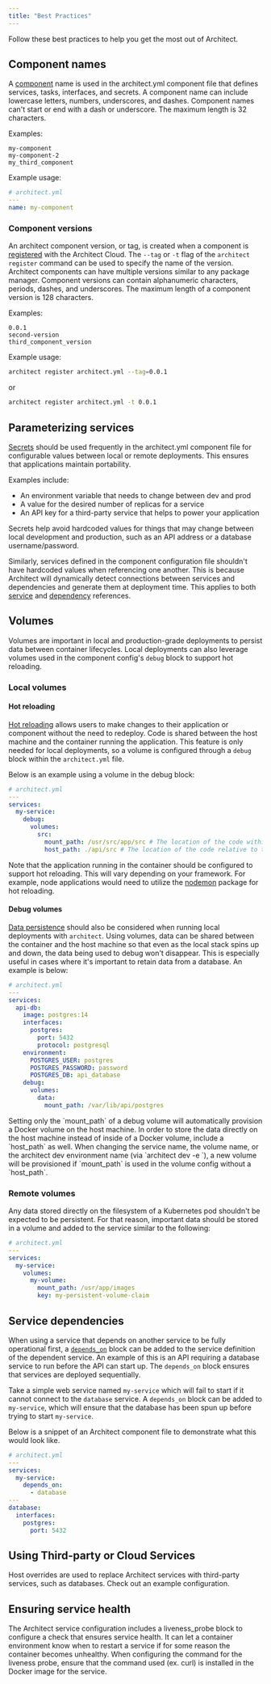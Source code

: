 ```yaml
---
title: "Best Practices"
---
```

Follow these best practices to help you get the most out of Architect.

## Component names

A [component](./../tutorial/create-a-component) name is used in the architect.yml component file that defines
services, tasks, interfaces, and secrets. A component name can include lowercase
letters, numbers, underscores, and dashes. Component names can't start or end
with a dash or underscore. The maximum length is 32 characters.

Examples:

```
my-component
my-component-2
my_third_component
```

Example usage:

```yaml
# architect.yml
---
name: my-component
```

### Component versions

An architect component version, or tag, is created when a component is
[registered](/reference/cli/#architect-register-component) with the Architect
Cloud. The `--tag` or `-t` flag of the `architect register` command can be used
to specify the name of the version. Architect components can have multiple
versions similar to any package manager. Component versions can contain
alphanumeric characters, periods, dashes, and underscores. The maximum length of
a component version is 128 characters.

Examples:

```
0.0.1
second-version
third_component_version
```

Example usage:

```sh
architect register architect.yml --tag=0.0.1
```

or

```sh
architect register architect.yml -t 0.0.1
```

## Parameterizing services

[Secrets](/deployments/secrets) should be used frequently in the architect.yml
component file for configurable values between local or remote deployments. This
ensures that applications maintain portability.

Examples include:

- An environment variable that needs to change between dev and prod
- A value for the desired number of replicas for a service
- An API key for a third-party service that helps to power your application

Secrets help avoid hardcoded values for things that may change between local
development and production, such as an API address or a database
username/password.

Similarly, services defined in the component configuration file shouldn't have
hardcoded values when referencing one another. This is because Architect will
dynamically detect connections between services and dependencies and generate
them at deployment time. This applies to both
[service](/components/service-discovery) and
[dependency](/components/dependencies) references.

## Volumes

Volumes are important in local and production-grade deployments to persist data
between container lifecycles. Local deployments can also leverage volumes used
in the component config's `debug` block to support hot reloading.

### Local volumes

#### Hot reloading

[Hot reloading](/components/local-configuration/#hot-reloading) allows users to
make changes to their application or component without the need to redeploy.
Code is shared between the host machine and the container running the
application. This feature is only needed for local deployments, so a volume is
configured through a `debug` block within the `architect.yml` file.

Below is an example using a volume in the debug block:

```yaml
# architect.yml
---
services:
  my-service:
    debug:
      volumes:
        src:
          mount_path: /usr/src/app/src # The location of the code within the Docker container
          host_path: ./api/src # The location of the code relative to the architect.yml file on the host machine
```

Note that the application running in the container should be configured to
support hot reloading. This will vary depending on your framework. For example,
node applications would need to utilize the
[nodemon](https://www.npmjs.com/package/nodemon) package for hot reloading.

#### Debug volumes

[Data persistence](/components/local-configuration/#persisting-data) should also
be considered when running local deployments with `architect`. Using volumes,
data can be shared between the container and the host machine so that even as
the local stack spins up and down, the data being used to debug won't disappear.
This is especially useful in cases where it's important to retain data from a
database. An example is below:

```yaml
# architect.yml
---
services:
  api-db:
    image: postgres:14
    interfaces:
      postgres:
        port: 5432
        protocol: postgresql
    environment:
      POSTGRES_USER: postgres
      POSTGRES_PASSWORD: password
      POSTGRES_DB: api_database
    debug:
      volumes:
        data:
          mount_path: /var/lib/api/postgres
```

<Warning>
  Setting only the `mount_path` of a debug volume will automatically provision a
  Docker volume on the host machine. In order to store the data directly on the
  host machine instead of inside of a Docker volume, include a `host_path` as
  well.
</Warning>

<Warning>
When changing the service name, the volume name, or the architect dev environment name (via `architect dev -e <env-name>`), a new volume will be provisioned if `mount_path` is used in the volume config without a `host_path`.
</Warning>

### Remote volumes

Any data stored directly on the filesystem of a Kubernetes pod shouldn't be
expected to be persistent. For that reason, important data should be stored in a
volume and added to the service similar to the following:

```yaml
# architect.yml
---
services:
  my-service:
    volumes:
      my-volume:
        mount_path: /usr/app/images
        key: my-persistent-volume-claim
```

## Service dependencies

When using a service that depends on another service to be fully operational
first, a [`depends_on`](/components/services/#depends_on) block can be added to
the service definition of the dependent service. An example of this is an API
requiring a database service to run before the API can start up. The
`depends_on` block ensures that services are deployed sequentially.

Take a simple web service named `my-service` which will fail to start if it
cannot connect to the `database` service. A `depends_on` block can be added to
`my-service`, which will ensure that the database has been spun up before trying
to start `my-service`.

Below is a snippet of an Architect component file to demonstrate what this would
look like.

```yaml
# architect.yml
---
services:
  my-service:
    depends_on:
      - database
---
database:
  interfaces:
    postgres:
      port: 5432
```

## Using Third-party or Cloud Services

Host overrides are used to replace Architect services with third-party services,
such as databases. Check out an example configuration.

## Ensuring service health

The Architect service configuration includes a liveness_probe block to configure
a check that ensures service health. It can let a container environment know
when to restart a service if for some reason the container becomes unhealthy.
When configuring the command for the liveness probe, ensure that the command
used (ex. curl) is installed in the Docker image for the service.
